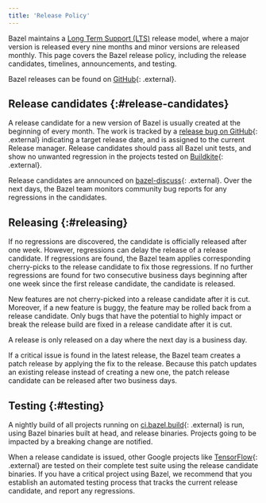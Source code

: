 ```yaml
---
title: 'Release Policy'
---
```


Bazel maintains a
[Long Term Support (LTS)](/versions/6.0.0/release/versioning)
release model, where a major version is released every nine months and minor
versions are released monthly. This page covers the Bazel release policy,
including the release candidates, timelines, announcements, and testing.

Bazel releases can be found on
[GitHub](https://github.com/bazelbuild/bazel/releases){: .external}.

## Release candidates {:#release-candidates}

A release candidate for a new version of Bazel is usually created at the
beginning of every month. The work is tracked by a
[release bug on GitHub](https://github.com/bazelbuild/bazel/issues?q=is%3Aissue+is%3Aopen+label%3Arelease){: .external}
indicating a target release date, and is assigned to the current Release manager.
Release candidates should pass all Bazel unit tests, and show no unwanted
regression in the projects tested on [Buildkite](https://buildkite.com/bazel){: .external}.

Release candidates are announced on
[bazel-discuss](https://groups.google.com/g/bazel-discuss){: .external}.
Over the next days, the Bazel team monitors community bug reports for any
regressions in the candidates.

## Releasing {:#releasing}

If no regressions are discovered, the candidate is officially released after
one week. However, regressions can delay the release of a release candidate. If
regressions are found, the Bazel team applies corresponding cherry-picks to the
release candidate to fix those regressions. If no further regressions are found
for two consecutive business days beginning after one week since the first
release candidate, the candidate is released.

New features are not cherry-picked into a release candidate after it is cut.
Moreover, if a new feature is buggy, the feature may be rolled back from a
release candidate. Only bugs that have the potential to highly impact or break
the release build are fixed in a release candidate after it is cut.

A release is only released on a day where the next day is a business day.

If a critical issue is found in the latest release, the Bazel team creates a
patch release by applying the fix to the release. Because this patch updates an
existing release instead of creating a new one, the patch release candidate can
be released after two business days.

## Testing {:#testing}

A nightly build of all projects running on
[ci.bazel.build](https://github.com/bazelbuild/continuous-integration/blob/master/buildkite/README.md){: .external} is run, using Bazel
binaries built at head, and release binaries. Projects going to be impacted by a
breaking change are notified.

When a release candidate is issued, other Google projects like
[TensorFlow](https://tensorflow.org){: .external} are tested on their complete
test suite using the release candidate binaries. If you have a critical project
using Bazel, we recommend that you establish an automated testing process that
tracks the current release candidate, and report any regressions.
